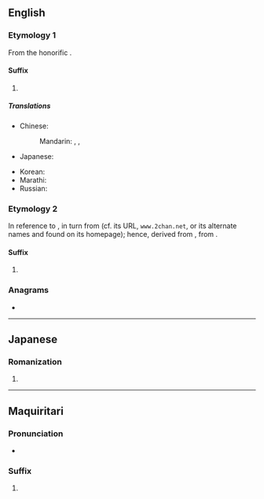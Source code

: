 {{also|Appendix:Variations of "chan"}}
==English==

===Etymology 1===
From the {{bor|en|ja|-}} honorific {{m|ja|ちゃん|tr=-chan}}.

====Suffix====
{{en-suffix}}

# {{lb|en|[[anime]] and [[manga]] fandom}} {{non-gloss definition|Appended to a person's name (usually a female, child, a close friend, or an intimate) to add politeness. It is sometimes used to denote cuteness or familiarity.}}
#: {{cot|en|-kun}}

=====Translations=====
{{trans-top|nominal affix indicating familiarity}}
* Chinese:
*: Mandarin: {{t+|cmn|小|tr=xiǎo-|sc=Hani}}, {{t+|cmn|醬|sc=Hani}}, {{t+|cmn|酱|tr=-jiàng|sc=Hani}}
* Japanese: {{t+|ja|ちゃん|tr=-chan}}
{{trans-mid}}
* Korean: {{t|ko|-짱}}
* Marathi: {{t|mr|-चान}}
* Russian: {{t|ru|-тян}}
{{trans-bottom}}

===Etymology 2===
In reference to {{w|4chan}}, in turn from {{w|Futaba Channel}} (cf. its URL, <code>www.2chan.net</code>, or its alternate names {{m|ja||ふたばちゃん}} and {{m|ja||双葉ちゃん}} found on its homepage); hence, derived from {{der|en|ja| チャンネル|tr=channeru}}, from {{der|en|en|channel}}.

====Suffix====
{{en-suffix}}

# {{lb|en|Internet slang}} {{n-g|Used in the names of [[imageboard]]s.}}

===Anagrams===
* {{anagrams|en|a=achn|Cahn}}

----

==Japanese==

===Romanization===
{{ja-romaji}}

# {{ja-romanization of|ちゃん}}

----

==Maquiritari==

===Pronunciation===
* {{mch-IPA}}

===Suffix===
{{head|mch|suffix}}

# {{ngd|Allomorph of {{m|mch|-tan}} used for stems that end in {{m|mch||i}}.}}